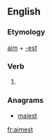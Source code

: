 ==English==

===Etymology===
[[aim]] + [[-est]]

===Verb===
{{head|en|verb form}}

# {{en-archaic second-person singular of|aim}}

===Anagrams===
* [[maiest#English|maiest]]

[[fr:aimest]]